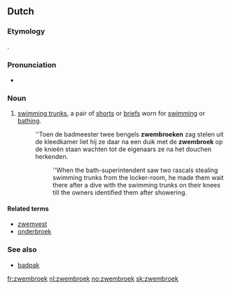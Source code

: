 ==Dutch==

===Etymology===
{{compound|zwemmen|broek|lang=nl|gloss1=to swim|gloss2=trousers/pants}}.

===Pronunciation===
* {{audio|Nl-zwembroek.ogg|Audio|lang=nl}}

===Noun===
{{nl-noun|m|g2=f|-en|zwembroekje}}

# [[swimming trunks]], a pair of [[shorts]] or [[briefs]] worn for [[swimming]] or [[bathing]].
#: ''Toen de badmeester twee bengels '''zwembroeken''' zag stelen uit de kleedkamer liet hij ze daar na een duik met de '''zwembroek''' op de knieën staan wachten tot de eigenaars ze na het douchen herkenden.
#:: ''When the bath-superintendent saw two rascals stealing swimming trunks from the locker-room, he made them wait there after a dive with the swimming trunks on their knees till the owners identified them after showering.

====Related terms====
* [[zwemvest]]
* [[onderbroek]]

===See also===
* [[badpak]]

[[fr:zwembroek]]
[[nl:zwembroek]]
[[no:zwembroek]]
[[sk:zwembroek]]
